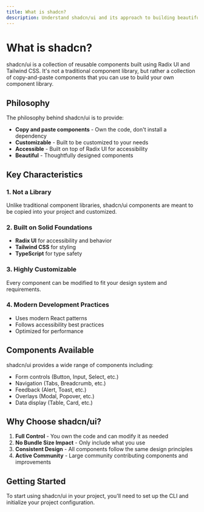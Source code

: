 ```yaml
---
title: What is shadcn?
description: Understand shadcn/ui and its approach to building beautiful, accessible components.
---
```


# What is shadcn?

shadcn/ui is a collection of reusable components built using Radix UI and Tailwind CSS. It's not a traditional component library, but rather a collection of copy-and-paste components that you can use to build your own component library.

## Philosophy

The philosophy behind shadcn/ui is to provide:

- **Copy and paste components** - Own the code, don't install a dependency
- **Customizable** - Built to be customized to your needs
- **Accessible** - Built on top of Radix UI for accessibility
- **Beautiful** - Thoughtfully designed components

## Key Characteristics

### 1. Not a Library
Unlike traditional component libraries, shadcn/ui components are meant to be copied into your project and customized.

### 2. Built on Solid Foundations
- **Radix UI** for accessibility and behavior
- **Tailwind CSS** for styling
- **TypeScript** for type safety

### 3. Highly Customizable
Every component can be modified to fit your design system and requirements.

### 4. Modern Development Practices
- Uses modern React patterns
- Follows accessibility best practices
- Optimized for performance

## Components Available

shadcn/ui provides a wide range of components including:

- Form controls (Button, Input, Select, etc.)
- Navigation (Tabs, Breadcrumb, etc.)
- Feedback (Alert, Toast, etc.)
- Overlays (Modal, Popover, etc.)
- Data display (Table, Card, etc.)

## Why Choose shadcn/ui?

1. **Full Control** - You own the code and can modify it as needed
2. **No Bundle Size Impact** - Only include what you use
3. **Consistent Design** - All components follow the same design principles
4. **Active Community** - Large community contributing components and improvements

## Getting Started

To start using shadcn/ui in your project, you'll need to set up the CLI and initialize your project configuration.